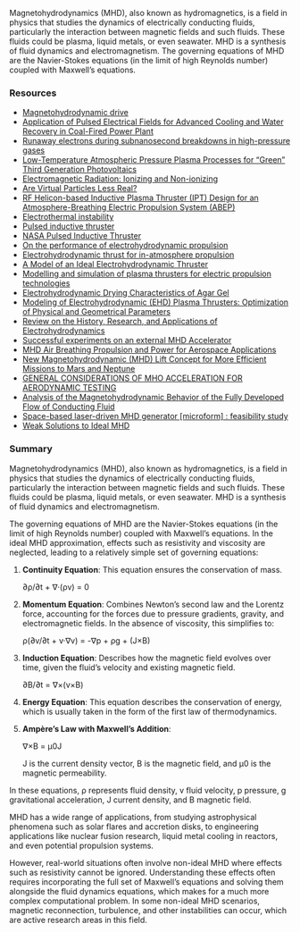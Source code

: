 Magnetohydrodynamics (MHD), also known as hydromagnetics, is a field in physics that studies the dynamics of electrically conducting fluids, particularly the interaction between magnetic fields and such fluids. These fluids could be plasma, liquid metals, or even seawater. MHD is a synthesis of fluid dynamics and electromagnetism. The governing equations of MHD are the Navier-Stokes equations (in the limit of high Reynolds number) coupled with Maxwell's equations.

### Resources

- [Magnetohydrodynamic drive](https://en.wikipedia.org/wiki/Magnetohydrodynamic_drive)
- [Application of Pulsed Electrical Fields for Advanced Cooling and Water Recovery in Coal-Fired Power Plant](https://www.researchgate.net/publication/255215568_Application_of_Pulsed_Electrical_Fields_for_Advanced_Cooling_and_Water_Recovery_in_Coal-Fired_Power_Plant)
- [Runaway electrons during subnanosecond breakdowns in high-pressure gases](https://www.researchgate.net/publication/309215727_Runaway_electrons_during_subnanosecond_breakdowns_in_high-pressure_gases)
- [Low-Temperature Atmospheric Pressure Plasma Processes for “Green” Third Generation Photovoltaics](https://www.researchgate.net/publication/290955747_Low-Temperature_Atmospheric_Pressure_Plasma_Processes_for_Green_Third_Generation_Photovoltaics)
- [Electromagnetic Radiation: Ionizing and Non-ionizing](https://remm.hhs.gov/radiationspectrum.htm)
- [Are Virtual Particles Less Real?](http://philsci-archive.pitt.edu/15858/1/Jaeger%20Are%20Virtual%20Particles%20Less%20Real_%20entropy-21-00141-v3.pdf)
- [RF Helicon-based Inductive Plasma Thruster (IPT) Design for an Atmosphere-Breathing Electric Propulsion System (ABEP)](https://arxiv.org/pdf/2007.06397.pdf)
- [Electrothermal instability](https://en.wikipedia.org/wiki/Electrothermal_instability)
- [Pulsed inductive thruster](https://en.wikipedia.org/wiki/Pulsed_inductive_thruster)
- [NASA Pulsed Inductive Thruster](https://ntrs.nasa.gov/api/citations/19930023164/downloads/19930023164.pdf)
- [On the performance of electrohydrodynamic propulsion](https://royalsocietypublishing.org/doi/abs/10.1098/rspa.2012.0623)
- [Electrohydrodynamic thrust for in-atmosphere propulsion](https://hal.science/hal-01660600/document)
- [A Model of an Ideal Electrohydrodynamic Thruster](https://www.researchgate.net/publication/235189622_A_Model_of_an_Ideal_Electrohydrodynamic_Thruster)
- [Modelling and simulation of plasma thrusters for electric propulsion technologies](https://www.researchgate.net/publication/325286116_Modelling_and_simulation_of_plasma_thrusters_for_electric_propulsion_technologies)
- [Electrohydrodynamic Drying Characteristics of Agar Gel](https://www.jstage.jst.go.jp/article/fstr/5/2/5_2_132/_pdf/-char/ja)
- [Modeling of Electrohydrodynamic (EHD) Plasma Thrusters: Optimization of Physical and Geometrical Parameters](https://www.mdpi.com/2076-3417/12/3/1637/htm)
- [Review on the History, Research, and Applications of Electrohydrodynamics](https://ieeexplore.ieee.org/document/6714477)
- [Successful experiments on an external MHD Accelerator](https://www.jp-petit.org/science/2013/Princeton_2013.pdf)
- [MHD Air Breathing Propulsion and Power for Aerospace Applications](https://www.dia.mil/FOIA/FOIA-Electronic-Reading-Room/FileId/170038/)
- [New Magnetohydrodynamic (MHD) Lift Concept for More Efficient Missions to Mars and Neptune](https://ntrs.nasa.gov/api/citations/20210024776/downloads/AIAA%20SciTech%20Paper%20New%20MHD%20Lift_Control%20ID%203582166%20ver2021-12-02.pdf)
- [GENERAL CONSIDERATIONS OF MHO ACCELERATION FOR AERODYNAMIC TESTING](https://apps.dtic.mil/sti/pdfs/AD0453419.pdf)
- [Analysis of the Magnetohydrodynamic Behavior of the Fully Developed Flow of Conducting Fluid](https://www.mdpi.com/1996-1073/14/9/2463)
- [Space-based laser-driven MHD generator [microform] : feasibility study](https://searchworks.stanford.edu/view/3069472)
- [Weak Solutions to Ideal MHD](https://www.ias.edu/sites/default/files/MHD-IASfinal.pdf)


### Summary

Magnetohydrodynamics (MHD), also known as hydromagnetics, is a field in physics that studies the dynamics of electrically conducting fluids, particularly the interaction between magnetic fields and such fluids. These fluids could be plasma, liquid metals, or even seawater. MHD is a synthesis of fluid dynamics and electromagnetism.

The governing equations of MHD are the Navier-Stokes equations (in the limit of high Reynolds number) coupled with Maxwell's equations. In the ideal MHD approximation, effects such as resistivity and viscosity are neglected, leading to a relatively simple set of governing equations:

1. **Continuity Equation**: This equation ensures the conservation of mass.
   
   ∂ρ/∂t + ∇·(ρv) = 0

2. **Momentum Equation**: Combines Newton's second law and the Lorentz force, accounting for the forces due to pressure gradients, gravity, and electromagnetic fields. In the absence of viscosity, this simplifies to:
   
   ρ(∂v/∂t + v·∇v) = -∇p + ρg + (J×B)

3. **Induction Equation**: Describes how the magnetic field evolves over time, given the fluid's velocity and existing magnetic field.
   
   ∂B/∂t = ∇×(v×B)

4. **Energy Equation**: This equation describes the conservation of energy, which is usually taken in the form of the first law of thermodynamics.

5. **Ampère's Law with Maxwell's Addition**: 
   
   ∇×B = μ0J

   J is the current density vector, B is the magnetic field, and μ0 is the magnetic permeability.

In these equations, ρ represents fluid density, v fluid velocity, p pressure, g gravitational acceleration, J current density, and B magnetic field.

MHD has a wide range of applications, from studying astrophysical phenomena such as solar flares and accretion disks, to engineering applications like nuclear fusion research, liquid metal cooling in reactors, and even potential propulsion systems.

However, real-world situations often involve non-ideal MHD where effects such as resistivity cannot be ignored. Understanding these effects often requires incorporating the full set of Maxwell's equations and solving them alongside the fluid dynamics equations, which makes for a much more complex computational problem. In some non-ideal MHD scenarios, magnetic reconnection, turbulence, and other instabilities can occur, which are active research areas in this field.